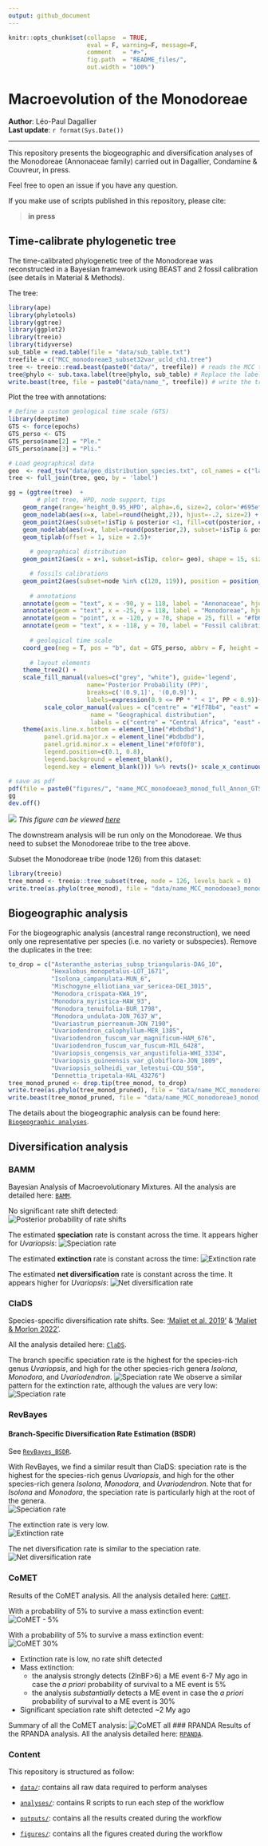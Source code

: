 ```yaml
---
output: github_document
---
```


<!-- README.md is generated from README.Rmd. Please edit that file -->


```r
knitr::opts_chunk$set(collapse  = TRUE,
                      eval = F, warning=F, message=F,
                      comment   = "#>",
                      fig.path  = "README_files/",
                      out.width = "100%")
```

# Macroevolution of the Monodoreae
**Author**: Léo-Paul Dagallier    
**Last update**: `r format(Sys.Date())`

***

<!-- badges: start -->
<!-- badges: end -->

This repository presents the biogeographic and diversification analyses of the Monodoreae (Annonaceae family) carried out in Dagallier, Condamine & Couvreur, in press.

Feel free to open an issue if you have any question.

If you make use of scripts published in this repository, please cite: 

> **in press**

## Time-calibrate phylogenetic tree
The time-calibrated phylogenetic tree of the Monodoreae was reconstructed in a Bayesian framework using BEAST and 2 fossil calibration (see details in Material & Methods).

The tree:
```r
library(ape)
library(phylotools)
library(ggtree)
library(ggplot2)
library(treeio)
library(tidyverse)
sub_table = read.table(file = "data/sub_table.txt")
treefile = c("MCC_monodoreae3_subset32var_ucld_ch1.tree")
tree <- treeio::read.beast(paste0("data/", treefile)) # reads the MCC tree in BEAST format
tree@phylo <- sub.taxa.label(tree@phylo, sub_table) # Replace the label name
write.beast(tree, file = paste0("data/name_", treefile)) # write the tree back in nexus format
```

Plot the tree with annotations:
```r
# Define a custom geological time scale (GTS)
library(deeptime)
GTS <- force(epochs)
GTS_perso <- GTS
GTS_perso$name[2] = "Ple."
GTS_perso$name[3] = "Pli."

# Load geographical data
geo  <- read_tsv("data/geo_distribution_species.txt", col_names = c("label", "geo"), na = c("", "na"))
tree <- full_join(tree, geo, by = 'label')

gg = (ggtree(tree)  +
        # plot tree, HPD, node support, tips
    geom_range(range='height_0.95_HPD', alpha=.6, size=2, color='#695eff', center = 'height') +
    geom_nodelab(aes(x=x, label=round(height,2)), hjust=-.2, size=2) +
    geom_point2(aes(subset=!isTip & posterior <1, fill=cut(posterior, c(0, 0.9, 1))), shape=21, size=2, stroke = 0.3)+ 
    geom_nodelab(aes(x=x, label=round(posterior,2), subset=!isTip & posterior <1), size=0.8) +
    geom_tiplab(offset = 1, size = 2.5)+
      
      # geographical distribution
    geom_point2(aes(x = x+1, subset=isTip, color= geo), shape = 15, size = 2)+

      # fossils calibrations
    geom_point2(aes(subset=node %in% c(120, 119)), position = position_nudge(y = 4), shape = 25, fill = "#fb6a4a", stroke = 0, size = 3)+
    
      # annotations
    annotate(geom = "text", x = -90, y = 118, label = "Annonaceae", hjust = -0.05, vjust = 1, size = 5)+
    annotate(geom = "text", x = -25, y = 118, label = "Monodoreae", hjust = -0.05, vjust = 1, size = 5)+
    annotate(geom = "point", x = -120, y = 70, shape = 25, fill = "#fb6a4a", stroke = 0, size = 3)+
    annotate(geom = "text", x = -118, y = 70, label = "Fossil calibration point", hjust = 0)+
      
      # geological time scale
    coord_geo(neg = T, pos = "b", dat = GTS_perso, abbrv = F, height = unit(1, "line"), size = 2.7, bord = c(), skip = c( "Holocene"), center_end_labels = T, expand = T)+
    
      # layout elements
    theme_tree2() +
    scale_fill_manual(values=c("grey", "white"), guide='legend', 
                      name='Posterior Probability (PP)', 
                      breaks=c('(0.9,1]', '(0,0.9]'), 
                      labels=expression(0.9 <= PP * " < 1", PP < 0.9))+
          scale_color_manual(values = c("centre" = "#1f78b4", "east" = "#33a02c", "mada" = "#fdbf6f","west" = "#6a3d9a"), na.value = "transparent",
                       name = "Geographical distribution",
                       labels = c("centre" = "Central Africa", "east" = "East Africa", "mada" = "Madagascar","west" = "West Africa"))+
    theme(axis.line.x.bottom = element_line("#bdbdbd"),
          panel.grid.major.x = element_line("#bdbdbd"),
          panel.grid.minor.x = element_line("#f0f0f0"),
          legend.position=c(0.1, 0.8),
          legend.background = element_blank(),
          legend.key = element_blank())) %>% revts()+ scale_x_continuous(labels=abs, breaks = c(0,-20, -40, -60, -80, -100,  -120), limits = c(-120, 30)) +    geom_highlight(node=120, fill="steelblue", alpha=.1, to.bottom = T, xmin = -90) +    geom_highlight(node=126, fill="darkgreen", alpha=.2, to.bottom = T, xmin = -24.9)

# save as pdf
pdf(file = paste0("figures/", "name_MCC_monodoeae3_monod_full_Annon_GTS",".pdf"), width = 13 , height = 10)
gg
dev.off()
```

![](README_files/MCC-Monodoreae-3-full-plot-GTS.png)
*This figure can be viewed [here](figures/name_MCC_monodoeae3_monod_full_Annon_GTS.pdf)*

The downstream analysis will be run only on the Monodoreae. We thus need to subset the Monodoreae tribe to the tree above.

Subset the Monodoreae tribe (node 126) from this dataset:
```r
library(treeio)
tree_monod <- treeio::tree_subset(tree, node = 126, levels_back = 0)
write.tree(as.phylo(tree_monod), file = "data/name_MCC_monodoeae3_monod.newick")
```


## Biogeographic analysis
For the  biogeographic analysis (ancestral range reconstruction), we need only one representative per species (i.e. no variety or subspecies). Remove the duplicates in the tree:
```r
to_drop = c("Asteranthe_asterias_subsp_triangularis-DAG_10",
            "Hexalobus_monopetalus-LOT_1671",
            "Isolona_campanulata-MUN_6",
            "Mischogyne_elliotiana_var_sericea-DEI_3015",
            "Monodora_crispata-KWA_19",
            "Monodora_myristica-HAW_93",
            "Monodora_tenuifolia-BUR_1798",
            "Monodora_undulata-JON_7637_W",
            "Uvariastrum_pierreanum-JON_7190",
            "Uvariodendron_calophyllum-MER_1385",
            "Uvariodendron_fuscum_var_magnificum-HAM_676",
            "Uvariodendron_fuscum_var_fuscum-MIL_6428",
            "Uvariopsis_congensis_var_angustifolia-WHI_3334",
            "Uvariopsis_guineensis_var_globiflora-JON_1809",
            "Uvariopsis_solheidi_var_letestui-COU_550",
            "Dennettia_tripetala-HAL_43276")
tree_monod_pruned <- drop.tip(tree_monod, to_drop)
write.tree(as.phylo(tree_monod_pruned), file = "data/name_MCC_monodoreae3_monod_pruned.newick")
write.beast(tree_monod_pruned, file = "data/name_MCC_monodoreae3_monod_pruned.tree")
```

The details about the biogeographic analysis can be found here: [`Biogeographic analyses`](Biogeography_DEC.md).

## Diversification analysis
### BAMM
Bayesian Analysis of Macroevolutionary Mixtures.
All the analysis are detailed here: [`BAMM`](BAMM.md).  

No significant rate shift detected:  
![Posterior probability of rate shifts](BAMM_files/expected-n-shifts-1.png)  

The estimated **speciation** rate is constant across the time. It appears higher for *Uvariopsis*:
![Speciation rate](BAMM_files/speciation-rate-1.png)  

The estimated **extinction** rate is constant across the time:
![Extinction rate](BAMM_files/extinction-rate-1.png)

The estimated **net diversification** rate is constant across the time. It appears higher for *Uvariopsis*:
![Net diversification rate](BAMM_files/net-diversification-rate-1.png)

### ClaDS
Species-specific diversification rate shifts. See: ['Maliet et al. 2019'](http://www.nature.com/articles/s41559-019-0908-0) & ['Maliet & Morlon 2022'](https://doi.org/10.1093/sysbio/syab055).  

All the analysis detailed here: [`ClaDS`](ClaDS.md).  

The branch specific speciation rate is the highest for the species-rich genus *Uvariopsis*, and high for the other species-rich genera *Isolona*, *Monodora*, and *Uvariodendron*.
![Speciation rate](ClaDS_files/plot-ClaDS-speciation-1.png)
We observe a similar pattern for the extinction rate, although the values are very low:
![Speciation rate](ClaDS_files/plot-ClaDS-extinction-1.png)

### RevBayes
#### Branch-Specific Diversification Rate Estimation (BSDR)
See [`RevBayes_BSDR`](RevBayes_BSDR.md).  

With RevBayes, we find a similar result than ClaDS: speciation rate is the highest for the species-rich genus *Uvariopsis*, and high for the other species-rich genera *Isolona*, *Monodora*, and *Uvariodendron*. Note that for *Isolona* and *Monodora*, the speciation rate is particularly high at the root of the genera.  
![Speciation rate](RevBayes_BSDR_files/plot-speciation-1.png)
 
The extinction rate is very low.  
![Extinction rate](RevBayes_BSDR_files/plot-extinction-1.png)

The net diversification rate is similar to the speciation rate.  
![Net diversification rate](RevBayes_BSDR_files/plot-netdiv-1.png)

### CoMET
Results of the CoMET analysis. All the analysis detailed here: [`CoMET`](CoMET.md).  

With a probability of 5% to survive a mass extinction event:  
![CoMET - 5%](CoMET_files/res-CoMET-5pc-1.png)

With a probability of 5% to survive a mass extinction event:  
![CoMET 30%](CoMET_files/res-CoMET-30pc-1.png)

- Extinction rate is low, no rate shift detected
- Mass extinction:
  - the analysis strongly detects (2lnBF>6) a ME event 6-7 My ago in case the *a priori* probability of survival to a ME event is 5% 
  - the analysis *substantially* detects a ME event in case the *a priori* probability of survival to a ME event is 30%
- Significant speciation rate shift detected ~2 My ago  

Summary of all the CoMET analysis:
![CoMET all](CoMET_files/spec-shifts-intervals-plots-all-gts-1.png)
### RPANDA
Results of the RPANDA analysis. All the analysis detailed here: [`RPANDA`](RPANDA.md).  

### Content

This repository is structured as follow:

- [`data/`](https://github.com/LPDagallier/Monodoreae_macroevoluton/tree/master/data):
contains all raw data required to perform analyses

- [`analyses/`](https://github.com/LPDagallier/Monodoreae_macroevoluton/tree/{{branch}}/analyses/):
contains R scripts to run each step of the workflow

- [`outputs/`](https://github.com/LPDagallier/Monodoreae_macroevoluton/tree/{{branch}}/outputs):
contains all the results created during the workflow

- [`figures/`](https://github.com/LPDagallier/Monodoreae_macroevoluton/tree/{{branch}}/figures):
contains all the figures created during the workflow




